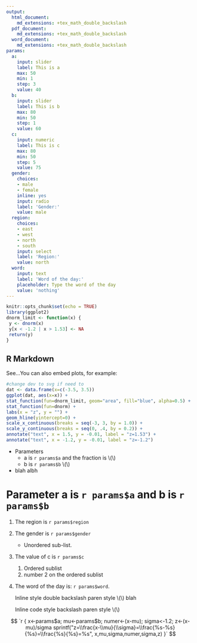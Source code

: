 ```yaml
---
output:
  html_document:
    md_extensions: +tex_math_double_backslash
  pdf_document:
    md_extensions: +tex_math_double_backslash
  word_document:
    md_extensions: +tex_math_double_backslash
params:
  a:
    input: slider
    label: This is a
    max: 50
    min: 1
    step: 3
    value: 40
  b:
    input: slider
    label: This is b
    max: 80
    min: 50
    step: 1
    value: 60
  c:
    input: numeric
    label: This is c
    max: 80
    min: 50
    step: 5
    value: 75
  gender:
    choices:
    - male
    - female
    inline: yes
    input: radio
    label: 'Gender:'
    value: male
  region:
    choices:
    - east
    - west
    - north
    - south
    input: select
    label: 'Region:'
    value: north
  word:
    input: text
    label: 'Word of the day:'
    placeholder: Type the word of the day
    value: 'nothing'
---
```


```r
knitr::opts_chunk$set(echo = TRUE)
library(ggplot2)
dnorm_limit <- function(x) {
 y <- dnorm(x)
 y[x < -1.2 | x > 1.53] <- NA
 return(y)
}
```

## R Markdown

See...You can also embed plots, for example:

```r
#change dev to svg if need to
dat <- data.frame(x=c(-3.5, 3.5))
ggplot(dat, aes(x=x)) +
stat_function(fun=dnorm_limit, geom="area", fill="blue", alpha=0.5) +
stat_function(fun=dnorm) +
labs(x = "z", y = "") +
geom_hline(yintercept=0) +
scale_x_continuous(breaks = seq(-3, 3, by = 1.0)) +
scale_y_continuous(breaks = seq(0, .4, by = 0.2)) +
annotate("text", x = 1.5, y = -0.01, label = "z=1.53") +
annotate("text", x = -1.2, y = -0.01, label = "z=-1.2")
```


* Parameters
    * a is `r params$a` and the fraction is \\(\frac{`r params$a`}{4}\\)
    * b is `r params$b` \\(\frac{3}{4}\\)
* blah albh

# Parameter a is `r params$a` and b is `r params$b` 
1. The region is `r params$region`
2. The gender is `r params$gender`
    * Unordered sub-list. 
3. The value of c is `r params$c` 
    1. Ordered sublist
    2. number 2 on the ordered sublist
4. The word of the day is: `r params$word`.

   Inline style double backslash paren style \\(\frac{3}{4}\\) blah

   Inline code style  backslash paren style \\(\frac{`r params$a`}{4}\\)

$$
`r {
    x<-params$a; 
    mu<-params$b; 
    numer<-(x-mu); 
    sigma<-1.2; 
    z<-(x-mu)/sigma
    sprintf("z=\\frac{x-\\mu}{\\sigma}=\\frac{%s-%s}{%s}=\\frac{%s}{%s}=%s",
                                                x,mu,sigma,numer,sigma,z)
   }`
$$

